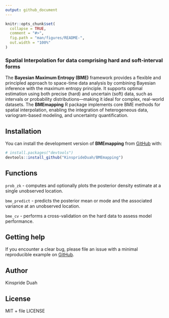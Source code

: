 ```yaml
---
output: github_document
---
```


<!-- README.md is generated from README.Rmd. Please edit that file -->
  
```r
knitr::opts_chunk$set(
  collapse = TRUE,
  comment = "#>",
  fig.path = "man/figures/README-",
  out.width = "100%"
)
```

### Spatial Interpolation for data comprising hard and soft-interval forms

The **Bayesian Maximum Entropy (BME)** framework provides a flexible and principled approach to space-time data analysis by combining Bayesian inference with the maximum entropy principle. It supports optimal estimation using both precise (hard) and uncertain (soft) data, such as intervals or probability distributions—making it ideal for complex, real-world datasets. The **BMEmapping** R package implements core BME methods for spatial interpolation, enabling the integration of heterogeneous data, variogram-based modeling, and uncertainty quantification. 

## Installation

You can install the development version of **BMEmapping** from
[GitHub](https://github.com/) with:

``` r
# install.packages("devtools")
devtools::install_github("KinsprideDuah/BMEmapping")
```

## Functions

`prob_zk` - computes and optionally plots the posterior density estimate at a single unobserved location.

`bme_predict` - predicts the posterior mean or mode and the associated variance at an unobserved location.

`bme_cv` - performs a cross-validation on the hard data to assess model performance.


## Getting help

If you encounter a clear bug, please file an issue with a minimal
reproducible example on
[GitHub](https://github.com/KinsprideDuah/BMEmapping/issues).

## Author

Kinspride Duah

## License

MIT + file LICENSE
